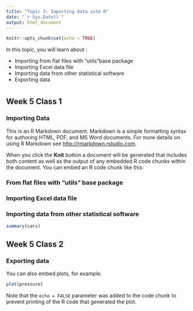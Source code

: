 ```yaml
---
title: "Topic 3: Importing data into R"
date: "`r Sys.Date()`"
output: html_document
---
```


```r
knitr::opts_chunk$set(echo = TRUE)
```

In this topic, you will learn about :

- Importing from flat files with “utils”base package
- Importing Excel data file
- Importing data from other statistical software
- Exporting data

# {.tabset}

## Week 5 Class 1


### Importing Data 

This is an R Markdown document. Markdown is a simple formatting syntax for authoring HTML, PDF, and MS Word documents. For more details on using R Markdown see <http://rmarkdown.rstudio.com>.

When you click the **Knit** button a document will be generated that includes both content as well as the output of any embedded R code chunks within the document. You can embed an R code chunk like this:

### From flat files with “utils” base package

### Importing Excel data file

### Importing data from other statistical software

```r
summary(cars)
```

## Week 5 Class 2

### Exporting data

You can also embed plots, for example:

```r
plot(pressure)
```

Note that the `echo = FALSE` parameter was added to the code chunk to prevent printing of the R code that generated the plot.
